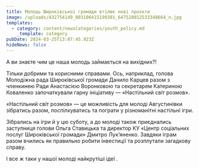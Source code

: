 ```yaml
---
title: Молодь Широківської громади втілює нові проєкти
image: /uploads/432754149_803106415199381_647528012533348664_n.jpg
templates:
  - category: content/newsCategories/youth_policy.md
    _template: category
pubDate: 2024-03-25T13:07:45.923Z
hideNews: false
---
```


А ви знаєте чим це наша молодь займається на вихідних?!

Тільки добрими та корисними справами. Ось, наприклад, голова Молодіжна рада Широківської громади Данило Карцев разом з членкинею Ради Анастасією Воронковою та секретарем Катериною Коваленко започаткували гарну ініціативу — «Настільний світ розмов».

«Настільний світ розмов» — це можливість для молоді Августинівки зібратись разом, поспілкуватись та пограти у різноманітні настільні ігри.

Зібрались на ігри й у цю суботу, а до молоді також приєднались заступниця голови Ольга Ставицька та директор КУ «Центр соціальних послуг Широківської громади» Дмитро Лук’яненко. Завдяки іграм разом вчились як правильно робити інвестиції та розплутали загадкову справу.

І все ж таки у нашої молоді найкрутіші ідеї .
